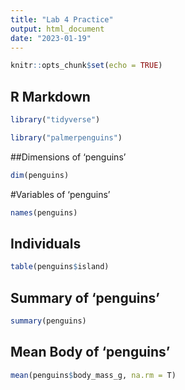 ```yaml
---
title: "Lab 4 Practice"
output: html_document
date: "2023-01-19"
---
```


```r
knitr::opts_chunk$set(echo = TRUE)
```

## R Markdown

```r
library("tidyverse")

library("palmerpenguins")
```
##Dimensions of 'penguins'
```r
dim(penguins)
```
#Variables of 'penguins'
```r
names(penguins)

```
## Individuals
```r
table(penguins$island)
```
## Summary of 'penguins'
```r
summary(penguins)
```
## Mean Body of 'penguins'
```r
mean(penguins$body_mass_g, na.rm = T)
```

